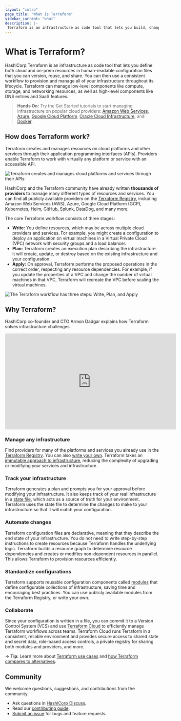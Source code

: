 ```yaml
---
layout: "intro"
page_title: "What is Terraform"
sidebar_current: "what"
description: |-
 Terraform is an infrastructure as code tool that lets you build, change, and version cloud and on-prem resources safely and efficiently.
---
```

# What is Terraform?

HashiCorp Terraform is an infrastructure as code tool that lets you define both cloud and on-prem resources in human-readable configuration files that you can version, reuse, and share. You can then use a consistent workflow to provision and manage all of your infrastructure throughout its lifecycle. Terraform can manage low-level components like compute, storage, and networking resources, as well as high-level components like DNS entries and SaaS features.

> **Hands On:** Try the Get Started tutorials to start managing infrastructure on popular cloud providers: [Amazon Web Services](/terraform/tutorials/aws-get-started), [Azure](/terraform/tutorials/azure-get-started), [Google Cloud Platform](/terraform/tutorials/gcp-get-started), [Oracle Cloud Infrastructure](/terraform/tutorials/oci-get-started), and [Docker](/terraform/tutorials/docker-get-started).

## How does Terraform work?
Terraform creates and manages resources on cloud platforms and other services through their application programming interfaces (APIs). Providers enable Terraform to work with virtually any platform or service with an accessible API.

![Terraform creates and manages cloud platforms and services through their APIs](/img/docs/intro-terraform-apis.png)

HashiCorp and the Terraform community have already written **thousands of providers** to manage many different types of resources and services. You can find all publicly available providers on the [Terraform Registry](https://registry.terraform.io/), including Amazon Web Services (AWS), Azure, Google Cloud Platform (GCP), Kubernetes, Helm, GitHub, Splunk, DataDog, and many more.

The core Terraform workflow consists of three stages:

- **Write:** You define resources, which may be across multiple cloud providers and services. For example, you might create a configuration to deploy an application on virtual machines in a Virtual Private Cloud (VPC) network with security groups and a load balancer.
- **Plan:** Terraform creates an execution plan describing the infrastructure it will create, update, or destroy based on the existing infrastructure and your configuration.
- **Apply:** On approval, Terraform performs the proposed operations in the correct order, respecting any resource dependencies. For example, if you update the properties of a VPC and change the number of virtual machines in that VPC, Terraform will recreate the VPC before scaling the virtual machines.

![The Terraform workflow has three steps: Write, Plan, and Apply](/img/docs/intro-terraform-workflow.png)


## Why Terraform?

HashiCorp co-founder and CTO Armon Dadgar explains how Terraform solves infrastructure challenges.

<iframe src="https://www.youtube.com/embed/h970ZBgKINg" frameborder="0" allowfullscreen="true"  width="560" height="315" ></iframe>


### Manage any infrastructure

Find providers for many of the platforms and services you already use in the [Terraform Registry](https://registry.terraform.io/). You can also [write your own](/terraform/plugin). Terraform takes an [immutable approach to infrastructure](https://www.hashicorp.com/resources/what-is-mutable-vs-immutable-infrastructure), reducing the complexity of upgrading or modifying your services and infrastructure.

### Track your infrastructure

Terraform generates a plan and prompts you for your approval before modifying your infrastructure. It also keeps track of your real infrastructure in a [state file](/terraform/language/state), which acts as a source of truth for your environment. Terraform uses the state file to determine the changes to make to your infrastructure so that it will match your configuration.

### Automate changes

Terraform configuration files are declarative, meaning that they describe the end state of your infrastructure. You do not need to write step-by-step instructions to create resources because Terraform handles the underlying logic. Terraform builds a resource graph to determine resource dependencies and creates or modifies non-dependent resources in parallel. This allows Terraform to provision resources efficiently.

### Standardize configurations

Terraform supports reusable configuration components called [modules](/terraform/language/modules) that define configurable collections of infrastructure, saving time and encouraging best practices. You can use publicly available modules from the Terraform Registry, or write your own.

### Collaborate

Since your configuration is written in a file, you can commit it to a Version Control System (VCS) and use [Terraform Cloud](/terraform/intro/terraform-editions#terraform-cloud) to efficiently manage Terraform workflows across teams. Terraform Cloud runs Terraform in a consistent, reliable environment and provides secure access to shared state and secret data, role-based access controls, a private registry for sharing both modules and providers, and more.

-> **Tip:** Learn more about [Terraform use cases](/terraform/intro/use-cases) and [how Terraform compares to alternatives](/terraform/intro/vs).

## Community

We welcome questions, suggestions, and contributions from the community.

- Ask questions in [HashiCorp Discuss](https://discuss.hashicorp.com/c/terraform-core/27).
- Read our [contributing guide](https://github.com/opengovern/terraform-package/blob/main/.github/CONTRIBUTING.md).
- [Submit an issue](https://github.com/opengovern/terraform-package/issues/new/choose) for bugs and feature requests.
